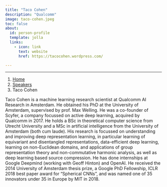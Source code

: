 ```yaml
---
title: "Taco Cohen"
description: "Qualcomm"
image: taco-cohen.jpeg
toc: false
about:
  id: person-profile
  template: jolla
  links:
    - icon: link
      text: website
      href: https://tacocohen.wordpress.com/

---
```

---

```{=html}
<nav aria-label="breadcrumb">
  <ol class="breadcrumb">
    <li class="breadcrumb-item"><a href="../../index.html">Home</a></li>
    <li class="breadcrumb-item"><a href="../../speaker.html">Speakers</a></li>
    <li class="breadcrumb-item active">Taco Cohen</li>

  </ol>
</nav>
```

:::{#person-profile}
:::

Taco Cohen is a machine learning research scientist at Qualcomm AI Research in Amsterdam. He obtained his PhD at the University of Amsterdam, supervised by prof. Max Welling. He was a co-founder of Scyfer, a company focussed on active deep learning, acquired by Qualcomm in 2017. He holds a BSc in theoretical computer science from Utrecht University and a MSc in artificial intelligence from the University of Amsterdam (both cum laude). His research is focussed on understanding and improving deep representation learning, in particular learning of equivariant and disentangled representations, data-efficient deep learning, learning on non-Euclidean domains, and applications of group representation theory and non-commutative harmonic analysis, as well as deep learning based source compression. He has done internships at Google Deepmind (working with Geoff Hinton) and OpenAI. He received the 2014 University of Amsterdam thesis prize, a Google PhD Fellowship, ICLR 2018 best paper award for “Spherical CNNs”, and was named one of 35 innovators under 35 in Europe by MIT in 2018.




